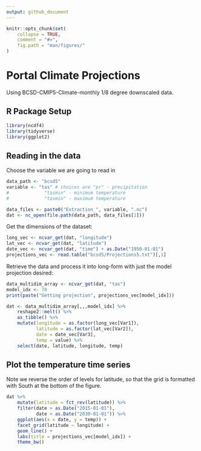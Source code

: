 ```yaml
---
output: github_document
---
```


<!-- README.md is generated from README.Rmd. Please edit that file -->

```r
knitr::opts_chunk$set(
    collapse = TRUE,
    comment = "#>",
    fig.path = "man/figures/"
)
```

# Portal Climate Projections

Using BCSD-CMIP5-Climate-monthly 1/8 degree downscaled data.

## R Package Setup

```r
library(ncdf4)
library(tidyverse)
library(ggplot2)
```

## Reading in the data

Choose the variable we are going to read in

```r
data_path <- "bcsd5"
variable <- "tas" # choices are "pr" - precipitation
#             "tasmin" - minimum temperature
#             "tasmin" - maximum temperature

data_files <- paste0("Extraction_", variable, ".nc")
dat <- nc_open(file.path(data_path, data_files[1]))
```

Get the dimensions of the dataset:

```r
long_vec <- ncvar_get(dat, "longitude")
lat_vec <- ncvar_get(dat, "latitude")
date_vec <- ncvar_get(dat, "time") + as.Date("1950-01-01")
projections_vec <- read.table("bcsd5/Projections5.txt")[,1]
```

Retrieve the data and process it into long-form with just the model projection desired:

```r
data_multidim_array <- ncvar_get(dat, "tas")
model_idx <- 70
print(paste("Getting projection", projections_vec[model_idx]))

dat <- data_multidim_array[,,,model_idx] %>%
    reshape2::melt() %>%
    as_tibble() %>%
    mutate(longitude = as.factor(long_vec[Var1]), 
           latitude = as.factor(lat_vec[Var2]), 
           date = date_vec[Var3], 
           temp = value) %>%
    select(date, latitude, longitude, temp)
```

## Plot the temperature time series

Note we reverse the order of levels for latitude, so that the grid is formatted with South at the bottom of the figure.

```r
dat %>%
    mutate(latitude = fct_rev(latitude)) %>%
    filter(date > as.Date("2015-01-01"), 
           date < as.Date("2030-01-01")) %>%
    ggplot(aes(x = date, y = temp)) + 
    facet_grid(latitude ~ longitude) + 
    geom_line() + 
    labs(title = projections_vec[model_idx]) + 
    theme_bw()
```

